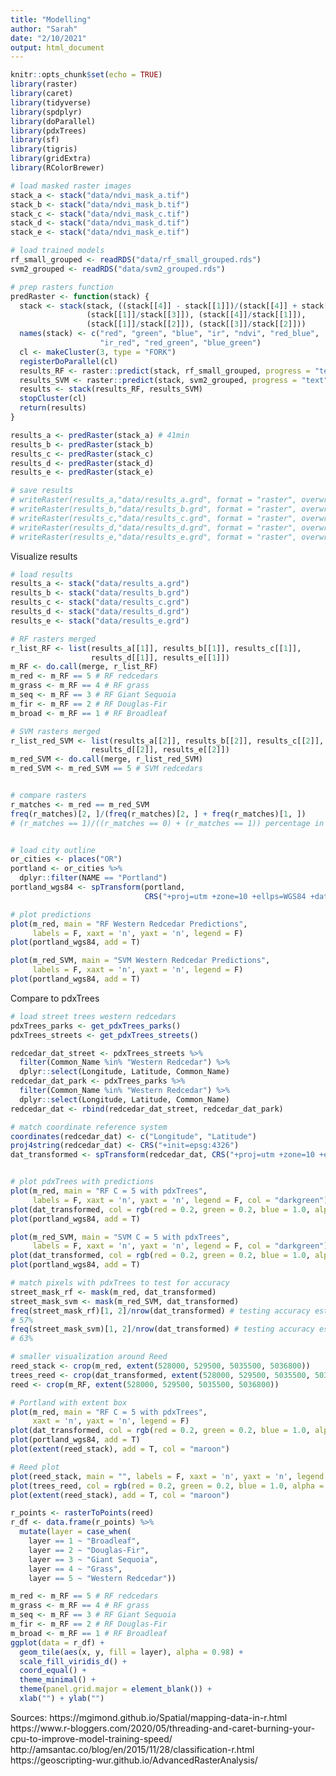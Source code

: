```yaml
---
title: "Modelling"
author: "Sarah"
date: "2/10/2021"
output: html_document
---
```


```r
knitr::opts_chunk$set(echo = TRUE)
library(raster)
library(caret)
library(tidyverse)
library(spdplyr)
library(doParallel)
library(pdxTrees)
library(sf)
library(tigris)
library(gridExtra)
library(RColorBrewer)
```

```r
# load masked raster images
stack_a <- stack("data/ndvi_mask_a.tif")
stack_b <- stack("data/ndvi_mask_b.tif")
stack_c <- stack("data/ndvi_mask_c.tif")
stack_d <- stack("data/ndvi_mask_d.tif")
stack_e <- stack("data/ndvi_mask_e.tif")

# load trained models
rf_small_grouped <- readRDS("data/rf_small_grouped.rds")
svm2_grouped <- readRDS("data/svm2_grouped.rds")
```

```r
# prep rasters function
predRaster <- function(stack) {
  stack <- stack(stack, ((stack[[4]] - stack[[1]])/(stack[[4]] + stack[[1]])),
                 (stack[[1]]/stack[[3]]), (stack[[4]]/stack[[1]]),
                 (stack[[1]]/stack[[2]]), (stack[[3]]/stack[[2]]))
  names(stack) <- c("red", "green", "blue", "ir", "ndvi", "red_blue", 
                    "ir_red", "red_green", "blue_green")
  cl <- makeCluster(3, type = "FORK")  
  registerDoParallel(cl)  
  results_RF <- raster::predict(stack, rf_small_grouped, progress = "text")
  results_SVM <- raster::predict(stack, svm2_grouped, progress = "text")
  results <- stack(results_RF, results_SVM)
  stopCluster(cl)
  return(results)
}

results_a <- predRaster(stack_a) # 41min
results_b <- predRaster(stack_b)
results_c <- predRaster(stack_c)
results_d <- predRaster(stack_d)
results_e <- predRaster(stack_e)

# save results
# writeRaster(results_a,"data/results_a.grd", format = "raster", overwrite = T)
# writeRaster(results_b,"data/results_b.grd", format = "raster", overwrite = T)
# writeRaster(results_c,"data/results_c.grd", format = "raster", overwrite = T)
# writeRaster(results_d,"data/results_d.grd", format = "raster", overwrite = T)
# writeRaster(results_e,"data/results_e.grd", format = "raster", overwrite = T)
```

Visualize results
```r
# load results
results_a <- stack("data/results_a.grd")
results_b <- stack("data/results_b.grd")
results_c <- stack("data/results_c.grd")
results_d <- stack("data/results_d.grd")
results_e <- stack("data/results_e.grd")

# RF rasters merged
r_list_RF <- list(results_a[[1]], results_b[[1]], results_c[[1]],
                  results_d[[1]], results_e[[1]])
m_RF <- do.call(merge, r_list_RF)
m_red <- m_RF == 5 # RF redcedars
m_grass <- m_RF == 4 # RF grass
m_seq <- m_RF == 3 # RF Giant Sequoia
m_fir <- m_RF == 2 # RF Douglas-Fir
m_broad <- m_RF == 1 # RF Broadleaf

# SVM rasters merged
r_list_red_SVM <- list(results_a[[2]], results_b[[2]], results_c[[2]],
                  results_d[[2]], results_e[[2]])
m_red_SVM <- do.call(merge, r_list_red_SVM)
m_red_SVM <- m_red_SVM == 5 # SVM redcedars


# compare rasters
r_matches <- m_red == m_red_SVM
freq(r_matches)[2, ]/(freq(r_matches)[2, ] + freq(r_matches)[1, ])
# (r_matches == 1)/((r_matches == 0) + (r_matches == 1)) percentage in common 91%


# load city outline
or_cities <- places("OR")
portland <- or_cities %>%
  dplyr::filter(NAME == "Portland")
portland_wgs84 <- spTransform(portland, 
                              CRS("+proj=utm +zone=10 +ellps=WGS84 +datum=WGS84 +units=m +no_defs"))

# plot predictions
plot(m_red, main = "RF Western Redcedar Predictions", 
     labels = F, xaxt = 'n', yaxt = 'n', legend = F)
plot(portland_wgs84, add = T)

plot(m_red_SVM, main = "SVM Western Redcedar Predictions", 
     labels = F, xaxt = 'n', yaxt = 'n', legend = F)
plot(portland_wgs84, add = T)
```

Compare to pdxTrees
```r
# load street trees western redcedars
pdxTrees_parks <- get_pdxTrees_parks()
pdxTrees_streets <- get_pdxTrees_streets()

redcedar_dat_street <- pdxTrees_streets %>%
  filter(Common_Name %in% "Western Redcedar") %>%
  dplyr::select(Longitude, Latitude, Common_Name)
redcedar_dat_park <- pdxTrees_parks %>%
  filter(Common_Name %in% "Western Redcedar") %>%
  dplyr::select(Longitude, Latitude, Common_Name)
redcedar_dat <- rbind(redcedar_dat_street, redcedar_dat_park)

# match coordinate reference system
coordinates(redcedar_dat) <- c("Longitude", "Latitude")
proj4string(redcedar_dat) <- CRS("+init=epsg:4326")
dat_transformed <- spTransform(redcedar_dat, CRS("+proj=utm +zone=10 +ellps=WGS84 +datum=WGS84 +units=m +no_defs"))


# plot pdxTrees with predictions
plot(m_red, main = "RF C = 5 with pdxTrees", 
     labels = F, xaxt = 'n', yaxt = 'n', legend = F, col = "darkgreen")
plot(dat_transformed, col = rgb(red = 0.2, green = 0.2, blue = 1.0, alpha = 0.2), cex = .2, add = T)
plot(portland_wgs84, add = T)

plot(m_red_SVM, main = "SVM C = 5 with pdxTrees", 
     labels = F, xaxt = 'n', yaxt = 'n', legend = F, col = "darkgreen")
plot(dat_transformed, col = rgb(red = 0.2, green = 0.2, blue = 1.0, alpha = 0.2), cex = .2, add = T)
plot(portland_wgs84, add = T)

# match pixels with pdxTrees to test for accuracy
street_mask_rf <- mask(m_red, dat_transformed)
street_mask_svm <- mask(m_red_SVM, dat_transformed)
freq(street_mask_rf)[1, 2]/nrow(dat_transformed) # testing accuracy estimates for Western redcedars
# 57%
freq(street_mask_svm)[1, 2]/nrow(dat_transformed) # testing accuracy estimates for Western redcedars
# 63%

# smaller visualization around Reed
reed_stack <- crop(m_red, extent(528000, 529500, 5035500, 5036800))
trees_reed <- crop(dat_transformed, extent(528000, 529500, 5035500, 5036800))
reed <- crop(m_RF, extent(528000, 529500, 5035500, 5036800))

# Portland with extent box
plot(m_red, main = "RF C = 5 with pdxTrees", 
     xaxt = 'n', yaxt = 'n', legend = F)
plot(dat_transformed, col = rgb(red = 0.2, green = 0.2, blue = 1.0, alpha = 0.6), cex = .2, add = T, pch = 1)
plot(portland_wgs84, add = T)
plot(extent(reed_stack), add = T, col = "maroon")

# Reed plot
plot(reed_stack, main = "", labels = F, xaxt = 'n', yaxt = 'n', legend = F)
plot(trees_reed, col = rgb(red = 0.2, green = 0.2, blue = 1.0, alpha = 1), cex = .2, add = T, pch = 1)
plot(extent(reed_stack), add = T, col = "maroon")

r_points <- rasterToPoints(reed)
r_df <- data.frame(r_points) %>%
  mutate(layer = case_when(
    layer == 1 ~ "Broadleaf",
    layer == 2 ~ "Douglas-Fir",
    layer == 3 ~ "Giant Sequoia",
    layer == 4 ~ "Grass",
    layer == 5 ~ "Western Redcedar"))

m_red <- m_RF == 5 # RF redcedars
m_grass <- m_RF == 4 # RF grass
m_seq <- m_RF == 3 # RF Giant Sequoia
m_fir <- m_RF == 2 # RF Douglas-Fir
m_broad <- m_RF == 1 # RF Broadleaf
ggplot(data = r_df) + 
  geom_tile(aes(x, y, fill = layer), alpha = 0.98) + 
  scale_fill_viridis_d() +
  coord_equal() +
  theme_minimal() +
  theme(panel.grid.major = element_blank()) +
  xlab("") + ylab("")
```

Sources:
https://mgimond.github.io/Spatial/mapping-data-in-r.html
https://www.r-bloggers.com/2020/05/threading-and-caret-burning-your-cpu-to-improve-model-training-speed/
http://amsantac.co/blog/en/2015/11/28/classification-r.html
https://geoscripting-wur.github.io/AdvancedRasterAnalysis/